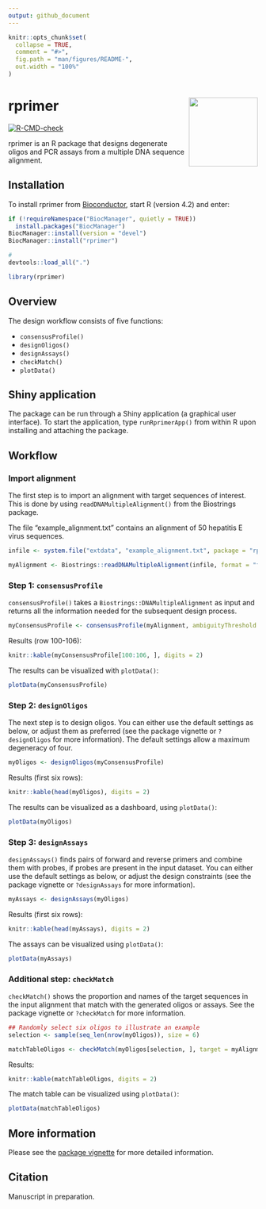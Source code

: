 ```yaml
---
output: github_document
---
```


<!-- README.md is generated from README.Rmd. Please edit that file -->

```r
knitr::opts_chunk$set(
  collapse = TRUE,
  comment = "#>",
  fig.path = "man/figures/README-",
  out.width = "100%"
)
```

# rprimer <img src='man/figures/rprimer.png' align="right" height="139" />

<!-- badges: start -->
[![R-CMD-check](https://github.com/sofpn/rprimer/workflows/R-CMD-check/badge.svg)](https://github.com/sofpn/rprimer/actions)
<!-- badges: end -->

rprimer is an R package that designs degenerate oligos and PCR assays from a multiple DNA sequence alignment. 

## Installation

To install rprimer from [Bioconductor](https://bioconductor.org/packages/devel/bioc/html/rprimer.html), start R (version 4.2) and enter: 

  ``` r
if (!requireNamespace("BiocManager", quietly = TRUE))
    install.packages("BiocManager")
BiocManager::install(version = "devel")
BiocManager::install("rprimer")
```

``` r
#
devtools::load_all(".")
```

```r
library(rprimer)
```

## Overview 

The design workflow consists of five functions:

* `consensusProfile()`
* `designOligos()` 
* `designAssays()`
* `checkMatch()`
* `plotData()`

## Shiny application

The package can be run through a Shiny application (a graphical user interface). To start the application, type `runRprimerApp()` from within R upon installing and attaching the package. 

## Workflow 

### Import alignment

The first step is to import an alignment with target sequences of interest. This is done by using `readDNAMultipleAlignment()` from the Biostrings package.

The file "example_alignment.txt" contains an alignment of 50 hepatitis E virus sequences. 

```r
infile <- system.file("extdata", "example_alignment.txt", package = "rprimer")

myAlignment <- Biostrings::readDNAMultipleAlignment(infile, format = "fasta")
```

### Step 1: `consensusProfile` 

`consensusProfile()` takes a `Biostrings::DNAMultipleAlignment` as input and returns all the information needed for the subsequent design process.

```r
myConsensusProfile <- consensusProfile(myAlignment, ambiguityThreshold = 0.05)
```

Results (row 100-106):

```r
knitr::kable(myConsensusProfile[100:106, ], digits = 2)
```

The results can be visualized with `plotData()`:

```r
plotData(myConsensusProfile)
```

### Step 2: `designOligos`

The next step is to design oligos. You can either use the default settings as below, or adjust them as preferred (see the package vignette or `?designOligos` for more information). The default settings allow a maximum degeneracy of four. 

``` r
myOligos <- designOligos(myConsensusProfile)
```

Results (first six rows): 

```r
knitr::kable(head(myOligos), digits = 2)
```

The results can be visualized as a dashboard, using `plotData()`: 

```r
plotData(myOligos)
```

### Step 3: `designAssays`

`designAssays()` finds pairs of forward and reverse primers and combine them with probes, if probes are present in the input dataset. You can either use the default settings as below, or adjust the design constraints (see the package vignette or `?designAssays` for more information).

```r
myAssays <- designAssays(myOligos)
```

Results (first six rows):

```r
knitr::kable(head(myAssays), digits = 2)
```

The assays can be visualized using `plotData()`: 

```r
plotData(myAssays)
```

### Additional step: `checkMatch` 

`checkMatch()` shows the proportion and names of the target sequences in the input alignment that match with the generated oligos or assays. See the package vignette or `?checkMatch` for more information. 

```r
## Randomly select six oligos to illustrate an example 
selection <- sample(seq_len(nrow(myOligos)), size = 6)

matchTableOligos <- checkMatch(myOligos[selection, ], target = myAlignment)
```

Results:

```r
knitr::kable(matchTableOligos, digits = 2)
```

The match table can be visualized using `plotData()`: 

```r
plotData(matchTableOligos)
```

## More information

Please see the [package vignette](https://bioconductor.org/packages/devel/bioc/vignettes/rprimer/inst/doc/getting-started-with-rprimer.html) for more detailed information. 

## Citation

Manuscript in preparation.
